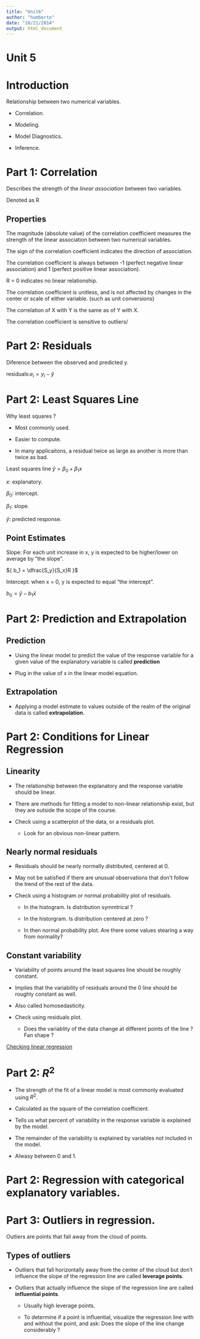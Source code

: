 ```yaml
---
title: "Unit6"
author: "humberto"
date: "10/21/2014"
output: html_document
---
```

# Unit 5 

# Introduction

Relationship between two numerical variables.

  * Correlation.
  
  * Modeling.
  
  * Model Diagnostics.
  
  * Inference.
  
# Part 1: Correlation

Describes the strength of the *linear association* between two variables. 

Denoted as R

## Properties

The magnitude (absolute value) of the correlation coefficient measures the strength of the linear association between two numerical variables.

The sign of the correlation coefficient indicates the direction of association.

The correlation coefficient is always between -1 (perfect negative linear association) and 1 (perfect positive linear association).

R = 0 indicates no linear relationship.

The correlation coefficient is unitless, and is not affected by changes in the center or scale of either variable. (such as unit conversions)

The correlation of X with Y is the same as of Y with X.

The correlation coefficient is sensitive to outliers/

# Part 2: Residuals

Diference between the observed and predicted y.

residuals:${ e_i = y_i - \hat{y} }$

# Part 2: Least Squares Line

Why least squares ?

  * Most commonly used.
  
  * Easier to compute.
  
  * In many applicaitons, a residual twice as large as another is more than twice as bad.
  
  
  Least squares line ${ \hat{y} = \beta_0 + \beta_1x}$
  
  ${ x }$: explanatory.
  
  ${ \beta_0 }$: intercept.
  
  ${ \beta_1 }$: slope.

  ${ \hat{y} }$: predicted response.
  
## Point Estimates

  Slope: For each unit increase in x, y is expected to be higher/lower on average by "the slope".

  ${ b_1 = \dfrac{S_y}{S_x}R  }$
  
  Intercept: when x = 0, y is expected to equal "the intercept".
  
  ${ b_0 = \bar{y} - b_1\bar{x} }$ 

# Part 2: Prediction and Extrapolation


## Prediction

  - Using the linear model to predict the value of the response variable for a given value of the explanatory variable is called **prediction**
  
  - Plug in the value of x in the linear model equation.
  

## Extrapolation

  - Applying a model estimate to values outside of the realm of the original data is called **extrapolation**.
  
# Part 2: Conditions for Linear Regression

## Linearity 

  - The relationship between the explanatory and the response variable should be linear.
  
  - There are methods for fitting a model to non-linear relationship exist, but they are outside the scope of the course.
  
  - Check using a scatterplot of the data, or a residuals plot.
  
    * Look for an obvious non-linear pattern. 
  
## Nearly normal residuals

  - Residuals should be nearly normally distributed, centered at 0.
  
  - May not be satisfied if there are unusual observations that don't follow the trend of the rest of the data.
  
  - Check using a histogram or normal probability plot of residuals.
  
    * In the histogram. Is distribution symmtrical ?
    
    * In the historgram. Is distribution centered at zero ?
    
    * In then normal probability plot. Are there some values stearing a way from normality?

## Constant variability

  - Variability of points around the least squares line should be roughly constant.
  
  - Implies that the variability of residuals around the 0 line should be roughly constant as well.
  
  - Also called homosedasticity.
  
  - Check using residuals plot.
  
    * Does the variablity of the data change at different points of the line ? Fan shape ?
  

  <a href="http://bitly.com/slr_diag">Checking linear regression</a>

# Part 2: ${R^2}$

  - The strength of the fit of a linear model is most commonly evaluated using ${R^2}$.
  
  - Calculated as the square of the correlation coefficient.
  
  - Tells us what percent of variability in the response variable is explained by the model.
  
  - The remainder of the variability is explained by variables not included in the model.
  
  - Alwasy between 0 and 1.
  
# Part 2: Regression with categorical explanatory variables.


# Part 3: Outliers in regression.

Outliers are points that fall away from the cloud of points.

## Types of outliers

  - Outliers that fall horizontally away from the center of the cloud but don't influence the slope of the regression line are called **leverage points**.
  
  - Outliers that actually influence the slope of the regression line are called **influential points**.
  
    * Usually high leverage points.
    
    * To determine if a point is influential, visualize the regression line with and without the point, and ask: Does the slope of the line change considerably ?
    
    
